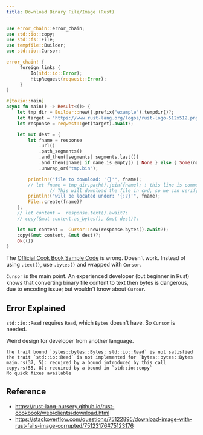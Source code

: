 ```yaml
---
title: Download Binary File/Image (Rust)
---
```


```rust
use error_chain::error_chain;
use std::io::copy;
use std::fs::File;
use tempfile::Builder;
use std::io::Cursor;

error_chain! {
     foreign_links {
         Io(std::io::Error);
         HttpRequest(reqwest::Error);
     }
}

#[tokio::main]
async fn main() -> Result<()> {
    let tmp_dir = Builder::new().prefix("example").tempdir()?;
    let target = "https://www.rust-lang.org/logos/rust-logo-512x512.png";
    let response = reqwest::get(target).await?;

    let mut dest = {
        let fname = response
            .url()
            .path_segments()
            .and_then(|segments| segments.last())
            .and_then(|name| if name.is_empty() { None } else { Some(name) })
            .unwrap_or("tmp.bin");

        println!("file to download: '{}'", fname);
        // let fname = tmp_dir.path().join(fname); ! this line is commented out as temp files are removed on exit.
				// This will download the file in cwd, so we can verify the content.
        println!("will be located under: '{:?}'", fname);
        File::create(fname)?
    };
    // let content =  response.text().await?;
    // copy(&mut content.as_bytes(), &mut dest)?;

    let mut content =  Cursor::new(response.bytes().await?);
    copy(&mut content, &mut dest)?;
    Ok(())
}
```

The [Official Cook Book Sample Code](https://rust-lang-nursery.github.io/rust-cookbook/web/clients/download.html) is wrong.
Doesn't work. Instead of using `.text()`, use `.bytes()` and wrapped with `Cursor`.

`Cursor` is the main point. An experienced developer (but beginner in Rust) knows that converting binary file content to text then bytes is dangerous,
due to encoding issue; but wouldn't know about `Cursor`. 	

## Error Explained

`std::io::Read` requires `Read`, which `Bytes` doesn't have. So `Cursor` is needed.

Weird design for developer from another language.

```
the trait bound `bytes::bytes::Bytes: std::io::Read` is not satisfied
the trait `std::io::Read` is not implemented for `bytes::bytes::Bytes
main.rs(37, 5): required by a bound introduced by this call
copy.rs(55, 8): required by a bound in `std::io::copy`
No quick fixes available
```

## Reference

- https://rust-lang-nursery.github.io/rust-cookbook/web/clients/download.html
- https://stackoverflow.com/questions/75122895/download-image-with-rust-fails-image-corrupted/75123176#75123176
